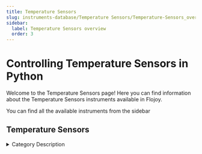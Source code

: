 ```yaml
---
title: Temperature Sensors
slug: instruments-database/Temperature Sensors/Temperature-Sensors_overview
sidebar:
  label: Temperature Sensors overview
  order: 3
---
```


# Controlling Temperature Sensors in Python

Welcome to the Temperature Sensors page! Here you can find information about the Temperature Sensors instruments available in Flojoy.

You can find all the available instruments from the sidebar



## Temperature Sensors

<details> 
<summary>Category Description</summary> 
Temperature control is a process in which change of temperature of a space (and objects collectively there within), or of a substance, is measured or otherwise detected, and the passage of heat energy into or out of the space or substance is adjusted to achieve a desired temperature
</details> 

<div className="flex flex-wrap">

<InstrumentThumbnail 
    path='Temperature Sensors/orbit3/orbit-3-sensor'
    img='https://res.cloudinary.com/dhopxs1y3/image/upload/v1691782607/Instruments/Temperature%20Sensor/Orbit-3-Sensor/Orbit-3-Sensor.webp'
    label='Orbit 3 Sensor'    
/>

</div>